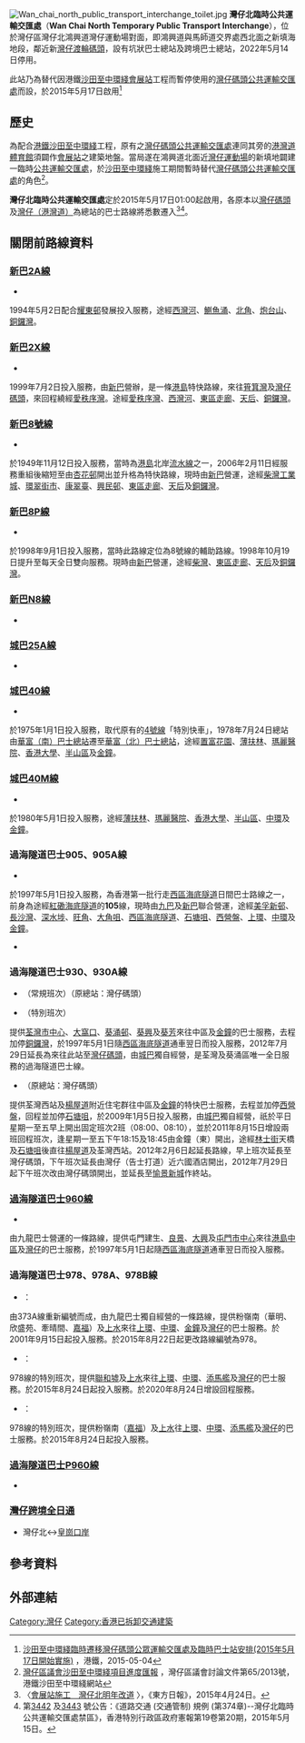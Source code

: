 {{Infobox HK Bus terminus 
| image= Wan Chai North Public Transport Interchange (full blue sky).jpg
| name= 灣仔北公共運輸交匯處
| engname= Wan Chai North Public Transport Interchange
| district= [[灣仔區|灣仔區]]
| area= '''九巴''' <br /> -灣仔<br />'''新巴城巴''' <br/> 灣仔運動場
| street= [[鴻興道|鴻興道]][[灣仔運動場|灣仔運動場]]對面
| opendate= {{start date and age|2015|5|17}}
| terminate=  '''[[新巴|新巴]][[城巴|城巴]]'''<br>[[新巴2A線|2A]]、[[新巴2X線|2X]]、[[新巴8號線|8]]、[[新巴N8線|N8]]、[[新巴8P線|8P]]、[[城巴25A線|25A]]、[[城巴40線|40]]、[[城巴40M線|40M]]<br/> '''[[過海隧道巴士|過海隧道巴士]]'''<br>[[過海隧道巴士905線|905、905A]]、[[過海隧道巴士930線|930、930A]]、[[過海隧道巴士960線|960]]、[[過海隧道巴士978線|978、978A、978B]]、[[過海隧道巴士P960線|P960]]<br/> '''非專營巴士'''<br>[[灣仔跨境全日通|灣仔跨境]]
| via=
| feeder= 無
| nearbystreets= [[鴻興道|鴻興道]]
| nearbysights= [[灣仔運動場|灣仔運動場]]<br />[[港灣道體育館|港灣道體育館]]
| notes= 
| bgcolor= blue
| fontcolor= white
| alternative= 灣仔北臨時公共運輸交匯處/Wan Chai North Temporary Public Transport Interchange
|closeyear={{start date and age|2022|5|14}}}}

[[File:Wan_chai_north_public_transport_interchange_toilet.jpg|thumb]]
'''灣仔北臨時公共運輸交匯處'''（'''Wan Chai North Temporary Public Transport Interchange'''），位於灣仔區灣仔北鴻興道灣仔運動場對面，即鴻興道與馬師道交界處西北面之新填海地段，鄰近新[[灣仔渡輪碼頭|灣仔渡輪碼頭]]，設有坑狀巴士總站及跨境巴士總站，2022年5月14日停用。

此站乃為替代因港鐵[[沙田至中環綫|沙田至中環綫]][[會展站|會展站]]工程而暫停使用的[[灣仔碼頭公共運輸交匯處|灣仔碼頭公共運輸交匯處]]而設，於2015年5月17日啟用<ref>[http://www.mtr-shatincentrallink.hk/pdf/multimedia-gallery/publication/leaflet/general_newsletter_04052015_chi.pdf 沙田至中環綫臨時遷移灣仔碼頭公眾運輸交匯處及臨時巴士站安排(2015年5月17日開始實施)] {{Wayback|url=http://www.mtr-shatincentrallink.hk/pdf/multimedia-gallery/publication/leaflet/general_newsletter_04052015_chi.pdf |date=20150618120212 }}，港鐵，2015-05-04</ref>

==歷史==
為配合[[港鐵|港鐵]][[沙田至中環綫|沙田至中環綫]]工程，原有之[[灣仔碼頭公共運輸交匯處|灣仔碼頭公共運輸交匯處]]連同其旁的[[港灣道體育館|港灣道體育館]]須闢作[[會展站|會展站]]之建築地盤。當局遂在鴻興道北面近[[灣仔運動場|灣仔運動場]]的新填地闢建一臨時[[公共運輸交匯處|公共運輸交匯處]]，於[[沙田至中環綫|沙田至中環綫]]施工期間暫時替代[[灣仔碼頭公共運輸交匯處|灣仔碼頭公共運輸交匯處]]的角色<ref>[http://www.mtr-shatincentrallink.hk/pdf/public-consultation/consultation-meeting/district-council/wan-chai/092013_c.pdf 灣仔區議會沙田至中環綫項目進度匯報] {{Wayback|url=http://www.mtr-shatincentrallink.hk/pdf/public-consultation/consultation-meeting/district-council/wan-chai/092013_c.pdf |date=20150421230129 }}，灣仔區議會討論文件第65/2013號，港鐵沙田至中環綫網站</ref>。

'''灣仔北臨時公共運輸交匯處'''定於2015年5月17日01:00起啟用，各原本以[[灣仔碼頭|灣仔碼頭]]及[[灣仔訓練池|灣仔（港灣道）]]為總站的巴士路線將悉數遷入<ref>〈[http://orientaldaily.on.cc/cnt/news/20150424/00176_026.html 會展站施工　灣仔北明年改道] {{Wayback|url=http://orientaldaily.on.cc/cnt/news/20150424/00176_026.html |date=20150618132821 }}〉，《東方日報》，2015年4月24日。</ref><ref>第[http://www.gld.gov.hk/egazette/pdf/20151920/cgn201519203442.pdf 3442] {{Wayback|url=http://www.gld.gov.hk/egazette/pdf/20151920/cgn201519203442.pdf |date=20150618121142 }}及[http://www.gld.gov.hk/egazette/pdf/20151920/cgn201519203443.pdf 3443] {{Wayback|url=http://www.gld.gov.hk/egazette/pdf/20151920/cgn201519203443.pdf |date=20150618130131 }}號公告：《道路交通 (交通管制) 規例 (第374章)--灣仔北臨時公共運輸交匯處禁區》，香港特別行政區政府憲報第19卷第20期，2015年5月15日。</ref>。

==關閉前路線資料==
===[[新巴2A線|新巴2A線]]===
*{{HK Bus Route HKIsland|2A|inline}}
1994年5月2日配合[[耀東邨|耀東邨]]發展投入服務，途經[[西灣河|西灣河]]、[[鰂魚涌|鰂魚涌]]、[[北角|北角]]、[[炮台山|炮台山]]、[[銅鑼灣|銅鑼灣]]。

===[[新巴2X線|新巴2X線]]===
*{{HK Bus Route HKIsland|2X|inline}}
1999年7月2日投入服務，由[[新巴|新巴]]營辦，是一條[[港島|港島]]特快路線，來往[[筲箕灣|筲箕灣]]及[[灣仔碼頭|灣仔碼頭]]，來回程繞經[[愛秩序灣|愛秩序灣]]。途經[[愛秩序灣|愛秩序灣]]、[[西灣河|西灣河]]、[[東區走廊|東區走廊]]、[[天后_(香港)|天后]]、[[銅鑼灣|銅鑼灣]]。

===[[新巴8號線|新巴8號線]]===
*{{HK Bus Route HKIsland|8|inline}}
於1949年11月12日投入服務，當時為[[港島|港島]]北岸[[流水線|流水線]]之一，2006年2月11日經服務重組後縮短至由[[杏花邨公共運輸交匯處|杏花邨]]開出並升格為特快路線，現時由[[新巴|新巴]]營運，途經[[柴灣工業城|柴灣工業城]]、[[環翠邨|環翠街市]]、[[康翠臺|康翠臺]]、[[興民邨|興民邨]]、[[東區走廊|東區走廊]]、[[天后_(香港)|天后]]及[[銅鑼灣|銅鑼灣]]。

===[[新巴8P線|新巴8P線]]===
*{{HK Bus Route HKIsland|8P|inline}}
於1998年9月1日投入服務，當時此路線定位為8號線的輔助路線。1998年10月19日提升至每天全日雙向服務。現時由[[新巴|新巴]]營運，途經[[柴灣|柴灣]]、[[東區走廊|東區走廊]]、[[天后_(香港)|天后]]及[[銅鑼灣|銅鑼灣]]。

===[[新巴N8線|新巴N8線]]===
*{{HK Bus Route HKIsland|N8|inline}}

===[[城巴25A線|城巴25A線]]===
*{{HK Bus Route HKIsland|25A|inline}}

===[[城巴40線|城巴40線]]===
*{{HK Bus Route HKIsland|40|inline}}
於1975年1月1日投入服務，取代原有的[[新巴4號線|4號線]]「特別快車」，1978年7月24日總站由[[華富（南）巴士總站|華富（南）巴士總站]]遷至[[華富（北）巴士總站|華富（北）巴士總站]]，途經[[置富花園|置富花園]]、[[薄扶林|薄扶林]]、[[瑪麗醫院|瑪麗醫院]]、[[香港大學|香港大學]]、[[半山區|半山區]]及[[金鐘|金鐘]]。

===[[城巴40M線|城巴40M線]]===
*{{HK Bus Route HKIsland|40M|inline}}
於1980年5月1日投入服務，途經[[薄扶林|薄扶林]]、[[瑪麗醫院|瑪麗醫院]]、[[香港大學|香港大學]]、[[半山區|半山區]]、[[中環|中環]]及[[金鐘|金鐘]]。

===過海隧道巴士905、905A線===
;{{CHT|905}}
*{{HK Bus Route Cross Harbour|905|inline}}
於1997年5月1日投入服務，為香港第一批行走[[西區海底隧道|西區海底隧道]]日間巴士路線之一，前身為途經[[紅磡海底隧道|紅磡海底隧道]]的'''105'''線，現時由[[九巴|九巴]]及[[新巴|新巴]]聯合營運，途經[[美孚新邨|美孚新邨]]、[[長沙灣|長沙灣]]、[[深水埗|深水埗]]、[[旺角|旺角]]、[[大角咀|大角咀]]、[[西區海底隧道|西區海底隧道]]、[[石塘咀|石塘咀]]、[[西營盤|西營盤]]、[[上環|上環]]、[[中環|中環]]及[[金鐘|金鐘]]。

;{{CHT|905A}}
*{{HK Bus Route Cross Harbour|905A|inline}}

===過海隧道巴士930、930A線===
;{{CHT|930}}
*{{HK Bus Route Cross Harbour|930|inline}}（常規班次）（原總站：灣仔碼頭）
*{{HK Bus Route Cross Harbour|930|special}}（特別班次）
提供[[荃灣市中心|荃灣市中心]]、[[大窩口|大窩口]]、[[葵涌邨|葵涌邨]]、[[葵興|葵興]]及[[葵芳|葵芳]]來往中區及[[金鐘|金鐘]]的巴士服務，去程加停[[銅鑼灣|銅鑼灣]]，於1997年5月1日隨[[西區海底隧道|西區海底隧道]]通車翌日而投入服務，2012年7月29日延長為來往此站至[[灣仔碼頭|灣仔碼頭]]，由[[城巴|城巴]]獨自經營，是荃灣及葵涌區唯一全日服務的過海隧道巴士線。
;{{CHT|930A}}
*{{HK Bus Route Cross Harbour|930A|inline}}（原總站：灣仔碼頭）
提供荃灣西站及[[楊屋道|楊屋道]]附近住宅群往中區及[[金鐘|金鐘]]的特快巴士服務，去程並加停[[西營盤|西營盤]]，回程並加停[[石塘咀|石塘咀]]，於2009年1月5日投入服務，由[[城巴|城巴]]獨自經營，祇於平日星期一至五早上開出固定班次2班（08:00、08:10），並於2011年8月15日增設兩班回程班次，逢星期一至五下午18:15及18:45由金鐘（東）開出，途經[[林士街|林士街]]天橋及[[石塘咀|石塘咀]]後直往[[楊屋道|楊屋道]]及荃灣西站。2012年2月6日起延長路線，早上班次延長至灣仔碼頭，下午班次延長由灣仔（告士打道）近六國酒店開出，2012年7月29日起下午班次改由灣仔碼頭開出，並延長至[[荃灣（愉景新城）巴士總站|愉景新城]]作終站。

===[[過海隧道巴士960線|過海隧道巴士960線]]===
*{{HK Bus Route Cross Harbour|960|inline}}
由九龍巴士營運的一條路線，提供屯門建生、[[良景邨|良景]]、[[大興邨|大興]]及[[屯門市中心|屯門市中心]]來往[[中環|港島中區]]及[[灣仔|灣仔]]的巴士服務，於1997年5月1日起隨[[西區海底隧道|西區海底隧道]]通車翌日而投入服務。

===過海隧道巴士978、978A、978B線===
*{{CHT|978}}：{{HK Bus Route Cross Harbour|978|inline}}
由373A線重新編號而成，由九龍巴士獨自經營的一條路線，提供粉嶺南（華明、欣盛苑、牽晴間、[[嘉福邨|嘉福]]）及[[上水|上水]]來往[[上環|上環]]、[[中環|中環]]、[[金鐘|金鐘]]及[[灣仔|灣仔]]的巴士服務。於2001年9月15日起投入服務。於2015年8月22日起更改路線編號為978。
*{{CHT|978A}}：{{HK Bus Route Cross Harbour|978A|inline}}
978線的特別班次，提供[[聯和墟|聯和墟]]及[[上水|上水]]來往[[上環|上環]]、[[中環|中環]]、[[添馬艦|添馬艦]]及[[灣仔|灣仔]]的巴士服務。於2015年8月24日起投入服務。於2020年8月24日增設回程服務。
*{{CHT|978B}}：{{HK Bus Route Cross Harbour|978B|inline}}
978線的特別班次，提供粉嶺南（[[嘉福邨|嘉福]]）及[[上水|上水]]往[[上環|上環]]、[[中環|中環]]、[[添馬艦|添馬艦]]及[[灣仔|灣仔]]的巴士服務。於2015年8月24日起投入服務。

===[[過海隧道巴士P960線|過海隧道巴士P960線]]===
*{{HK Bus Route Cross Harbour|P960|inline}}
===[[灣仔跨境全日通|灣仔跨境全日通]]===
*灣仔北↔[[皇崗口岸|皇崗口岸]]

== 參考資料 ==
{{commonscat|Wan Chai North Temporary Public Transport Interchange}}
<references/>

==外部連結==
[[Category:灣仔|Category:灣仔]]
[[Category:香港已拆卸交通建築|Category:香港已拆卸交通建築]]